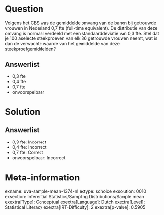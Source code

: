 Question
========

Volgens het CBS was de gemiddelde omvang van de banen bij getrouwde
vrouwen in Nederland 0,7 fte (full-time equivalent). De distributie van
deze omvang is normaal verdeeld met een standaarddeviatie van 0,3 fte.
Stel dat je 100 aselecte steekproeven van elk 36 getrouwde vrouwen
neemt, wat is dan de verwachte waarde van het gemiddelde van deze
steekproefgemiddelden?

Answerlist
----------

* 0,3 fte
* 0,4 fte
* 0,7 fte
* onvoorspelbaar

Solution
========

Answerlist
----------

* 0,3 fte: Incorrect
* 0,4 fte: Incorrect
* 0,7 fte: Correct
* onvoorspelbaar: Incorrect

Meta-information
================
exname: uva-sample-mean-1374-nl
extype: schoice
exsolution: 0010
exsection: Inferential Statistics/Sampling Distributions/Sample mean
exextra[Type]: Conceptual
exextra[Language]: Dutch
exextra[Level]: Statistical Literacy
exextra[IRT-Difficulty]: 2
exextra[p-value]: 0.5905
